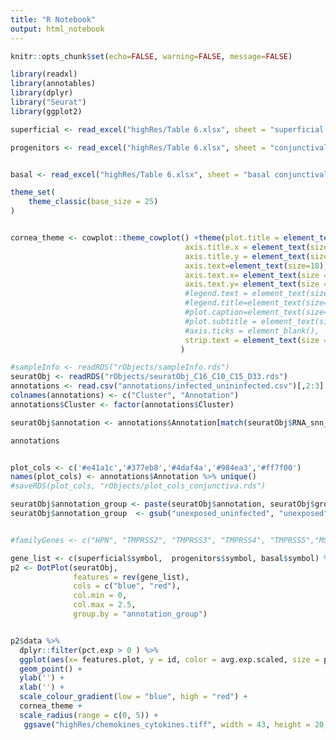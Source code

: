 ```yaml
---
title: "R Notebook"
output: html_notebook
---
```


```r
knitr::opts_chunk$set(echo=FALSE, warning=FALSE, message=FALSE)
```





```r
library(readxl)
library(annotables)
library(dplyr)
library("Seurat")
library(ggplot2)

superficial <- read_excel("highRes/Table 6.xlsx", sheet = "superficial conjunctival epith") %>% rename(symbol = Gene) %>% left_join(grch38) %>% filter(grepl("okine", description))

progenitors <- read_excel("highRes/Table 6.xlsx", sheet = "conjunctival epith progenitors") %>% rename(symbol = Gene) %>% left_join(grch38) %>% filter(grepl("okine", description))


basal <- read_excel("highRes/Table 6.xlsx", sheet = "basal conjunctival epith") %>% rename(symbol = Gene) %>% left_join(grch38) %>% filter(grepl("okine", description))

```
```r
theme_set(
    theme_classic(base_size = 25)
)


cornea_theme <- cowplot::theme_cowplot() +theme(plot.title = element_text(size=20), 
                                       axis.title.x = element_text(size=20),
                                       axis.title.y = element_text(size=20),
                                       axis.text=element_text(size=18),
                                       axis.text.x= element_text(size = 18, angle = 45, hjust = 1), 
                                       axis.text.y= element_text(size = 18),
                                       #legend.text = element_text(size = 16),
                                       #legend.title=element_text(size=20),
                                       #plot.caption=element_text(size=18), 
                                       #plot.subtitle = element_text(size = 16), 
                                       #axis.ticks = element_blank(), 
                                       strip.text = element_text(size = 0)
                                      )
```
```r
#sampleInfo <- readRDS("rObjects/sampleInfo.rds")
seuratObj <- readRDS("rObjects/seuratObj_C16_C10_C15_D33.rds")
annotations <- read.csv("annotations/infected_unininfected.csv")[,2:3]
colnames(annotations) <- c("Cluster", "Annotation")
annotations$Cluster <- factor(annotations$Cluster)

seuratObj$annotation <- annotations$Annotation[match(seuratObj$RNA_snn_res.2.2, annotations$Cluster)]

annotations


plot_cols <- c('#e41a1c','#377eb8','#4daf4a','#984ea3','#ff7f00')
names(plot_cols) <- annotations$Annotation %>% unique()
#saveRDS(plot_cols, "rObjects/plot_cols_conjunctiva.rds")

```

```r
seuratObj$annotation_group <- paste(seuratObj$annotation, seuratObj$group, sep = ": ")
seuratObj$annotation_group  <- gsub("unexposed_uninfected", "unexposed", seuratObj$annotation_group)


#familyGenes <- c("HPN", "TMPRSS2", "TMPRSS3", "TMPRSS4", "TMPRSS5","MSPL","TMPRSS15", "ACE1", "ACE2")

gene_list <- c(superficial$symbol,  progenitors$symbol, basal$symbol) %>% unique()
p2 <- DotPlot(seuratObj, 
              features = rev(gene_list), 
              cols = c("blue", "red"), 
              col.min = 0, 
              col.max = 2.5,
              group.by = "annotation_group") 


p2$data %>%  
  dplyr::filter(pct.exp > 0 ) %>%   
  ggplot(aes(x= features.plot, y = id, color = avg.exp.scaled, size = pct.exp)) + 
  geom_point() +
  ylab('') +
  xlab('') + 
  scale_colour_gradient(low = "blue", high = "red") + 
  cornea_theme +
  scale_radius(range = c(0, 5)) +  
   ggsave("highRes/chemokines_cytokines.tiff", width = 43, height = 20, units = "cm", dpi = 300)


```
